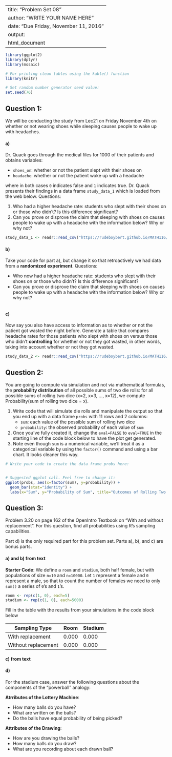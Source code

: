 
---
title: "Problem Set 08"
author: "WRITE YOUR NAME HERE"
date: "Due Friday, November 11, 2016"
output:
  html_document
---


```r
library(ggplot2)
library(dplyr)
library(mosaic)

# For printing clean tables using the kable() function
library(knitr)

# Set random number generator seed value:
set.seed(76)
```



## Question 1:

We will be conducting the study from Lec21 on Friday November 4th on whether or
not wearing shoes while sleeping causes people to wake up with headaches.

#### a)

Dr. Quack goes through the medical files for 1000 of their patients and obtains 
variables:

* `shoes_on`: whether or not the patient slept with their shoes on
* `headache`: whether or not the patient woke up with a headache

where in both cases `0` indicates false and `1` indicates true. Dr. Quack 
presents their findings in a data frame `study_data_1` which is loaded from the
web below. Questions:

1. Who had a higher headache rate: students who slept with their shoes on or those
who didn't? Is this difference significant?
1. Can you prove or disprove the claim that sleeping with shoes on causes people
to wake up with a headache with the information below? Why or why not?

```r
study_data_1 <- readr::read_csv("https://rudeboybert.github.io/MATH116/assets/PS/study_data_1.csv")

```



#### b)

Take your code for part a), but change it so that retroactively we had data from
a **randomized experiment**. Questions:

* Who now had a higher headache rate: students who slept with their shoes on or those
who didn't? Is this difference significant?
* Can you prove or disprove the claim that sleeping with shoes on causes people
to wake up with a headache with the information below? Why or why not?


```r

```


#### c)

Now say you also have access to information as to whether or not the patient got
wasted the night before. Generate a table that compares headache rates for those
patients who slept with shoes on versus those who didn't **controlling** for 
whether or not they got wasted, in other words, taking into account whether or
not they got wasted.

```r
study_data_2 <- readr::read_csv("https://rudeboybert.github.io/MATH116/assets/PS/study_data_2.csv")

```




## Question 2:

You are going to compute via simulation and not via mathematical formulas, the 
**probability distribution** of all possible sums of two die rolls: for all 
possible sums of rolling two dice (x=2, x=3, ..., x=12), we compute
Probability(sum of rolling two dice = x).

1. Write code that will simulate die rolls and manipulate the output so that
you end up with a data frame `probs` with 11 rows and 2 columns:
    + `sum`: each value of the possible sum of rolling two dice
    + `probability`: the observed probability of each value of `sum`
1. Once you've fully created it, change the `eval=FALSE` to `eval=TRUE` in the 
starting line of the code block below to have the plot get generated.
1. Note even though `sum` is a numerical variable, we'll treat it as a 
categorical variable by using the `factor()` command and using a bar chart. It 
looks cleaner this way.

```r
# Write your code to create the data frame probs here:


# Suggested ggplot call. Feel free to change it:
ggplot(probs, aes(x=factor(sum), y=probability)) +
  geom_bar(stat="identity") +
  labs(x="Sum", y="Probability of Sum", title="Outcomes of Rolling Two Dice")
```




## Question 3:

Problem 3.20 on page 162 of the OpenIntro Textbook on "With and without 
replacement". For this question, find all probabilities using R's sampling 
capabilities.

Part d) is the only required part for this problem set. Parts a), b), and c) are 
bonus parts.

#### a) and b) from text

**Starter Code**: We define a `room` and `stadium`, both half female, but with 
populations of size `n=10` and `n=10000`. Let `1` represent a female and `0` 
represent a male, so that to count the number of females we need to only `sum()`
a series of `0`'s and `1`'s.

```r
room <- rep(c(1, 0), each=5)
stadium <- rep(c(1, 0), each=5000)

```

Fill in the table with the results from your simulations in the code block below

Sampling Type        | Room   | Stadium
-------------------- | -------| -------
With replacement     | 0.000  | 0.000
Without replacement  | 0.000  | 0.000


#### c) from text


#### d)

For the stadium case, answer the following questions about the components of the
"powerball" analogy:

**Atrributes of the Lottery Machine**:

* How many balls do you have?
* What are written on the balls?
* Do the balls have equal probability of being picked?


**Attributes of the Drawing**:

* How are you drawing the balls?
* How many balls do you draw? 
* What are you recording about each drawn ball?




